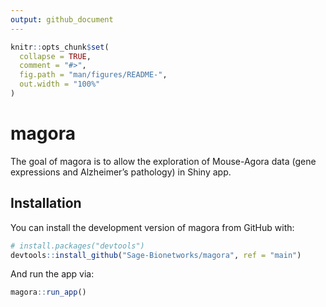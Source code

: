 ```yaml
---
output: github_document
---
```


<!-- README.md is generated from README.Rmd. Please edit that file -->

```r
knitr::opts_chunk$set(
  collapse = TRUE,
  comment = "#>",
  fig.path = "man/figures/README-",
  out.width = "100%"
)
```

# magora

<!-- badges: start -->
<!-- badges: end -->

The goal of magora is to allow the exploration of Mouse-Agora data (gene expressions and Alzheimer's pathology) in  Shiny app.

## Installation

You can install the development version of magora from GitHub with:

``` r
# install.packages("devtools")
devtools::install_github("Sage-Bionetworks/magora", ref = "main")
```

And run the app via:

``` r
magora::run_app()
```
